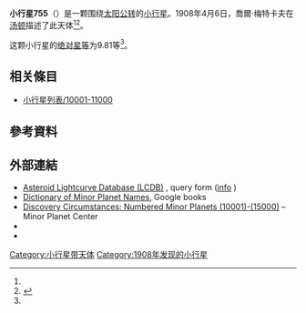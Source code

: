 {{Infobox planet
 | minorplanet     = yes
 | name            = 755 Quintilla
 | background      = #D6D6D6
 | image = 
 | image_size      = 
 | caption         =
 | discovery_ref   =  <ref name="MPC-object" />
 | discoverer      = [[喬爾·梅特卡夫|喬爾·梅特卡夫]]
 | discovery_site  = [[汤顿|汤顿]]
 | discovered      = 1908年4月6日
 | mpc_name        = 755 Quintilla
 | alt_names       = 755 Quintilla
 | pronounced      = 
 | named_after     = <ref name="MPC-object" />
 | mp_category     = [[主帶小行星|主帶小行星]] <ref name="MPC-object" /><ref name="jpldata" />
 | orbit_ref       = <ref name="a">[http://ssd.jpl.nasa.gov/sbdb.cgi?sstr=755 755] {{Wayback|url=http://ssd.jpl.nasa.gov/sbdb.cgi?sstr=755 |date=20200803083700 }}，小行星數據庫瀏覽器（JPL Small-Body Database Browser）－[[美国国家航空航天局|美国国家航空航天局]]喷气推进实验室</ref>
 | epoch           = 2018-03-23.0（[[儒略日|JD]] 2458200.5）
 | uncertainty     = 0
 | observation_arc = 
 | aphelion = {{convert|3.620|AU|km|3|abbr=on|lk=out}}
 | perihelion      = {{convert|2.7436287|AU|km|3|abbr=on}}
 | semimajor       = 3.1816858
 | eccentricity    = 0.1376808
 | period          = 5.68[[儒略年|yr]]
 | mean_anomaly    = 155.47567[[度|°]]
 | mean_motion     = {{Deg2DMS|0.17366720|sup=ms}} / day
 | inclination     = 3.24240
 | asc_node        = 176.70045°
 | arg_peri        = 43.73084
 | mean_diameter   = 
 | rotation        = 
 | albedo          =
 | spectral_type   =
 | abs_magnitude   = 9.81<ref name="jpldata" />
}}
'''小行星755'''（{{lang-en|755 Quintilla}}）是一颗围绕[[太阳|太阳]][[公转|公转]]的[[小行星|小行星]]。1908年4月6日，喬爾·梅特卡夫在[[汤顿|汤顿]]描述了此天体<ref name="a" /><ref>{{cite news|title=小行星列表|url=http://cfa-www.harvard.edu/iau/lists/NumberedMPs.txt|accessdate=2018-10-19|newspaper=哈佛大学|archive-date=2008-05-17|archive-url=https://web.archive.org/web/20080517010638/http://cfa-www.harvard.edu/iau/lists/NumberedMPs.txt|dead-url=no}}</ref>。

这颗小行星的[[绝对星等|绝对星等]]为9.81等<ref name="a" />。

== 相关條目 ==
*[[小行星列表/10001-11000|小行星列表/10001-11000]]

== 參考資料 ==
{{reflist|refs=

<ref name="jpldata">{{cite web
 |type         = 2018-01-26 last obs.
 |title        = JPL Small-Body Database Browser:755 Quintilla-755 Quintilla
 |url          = https://ssd.jpl.nasa.gov/sbdb.cgi?sstr=755
 |publisher    = [[Jet_Propulsion_Laboratory|Jet Propulsion Laboratory]]
 |accessdate   = 28 March 2018
 |archive-date = 2021-01-21
 |archive-url  = https://web.archive.org/web/20210121063239/https://ssd.jpl.nasa.gov/sbdb.cgi?sstr=755
 |dead-url     = no
}}</ref>

<ref name="MPC-object">{{cite web
  |title      = 755 Quintilla
  |work      = Minor Planet Center
  |url      = https://www.minorplanetcenter.net/db_search/show_object?object_id=755
  |accessdate      = 28 March 2018
  |archive-date      = 2016-03-04
  |archive-url      = https://web.archive.org/web/20160304093740/http://minorplanetcenter.net/db_search/show_object?object_id=755
  |dead-url      = no
  }}</ref>

}}

==  外部連結 ==
* [http://www.minorplanet.info/PHP/lcdbsummaryquery.php Asteroid Lightcurve Database (LCDB)] {{Wayback|url=http://www.minorplanet.info/PHP/lcdbsummaryquery.php |date=20171210173955 }}, query form ([http://www.minorplanet.info/lightcurvedatabase.html info] {{Wayback|url=http://www.minorplanet.info/lightcurvedatabase.html |date=20171216050541 }})
* [https://books.google.com/books?id=aeAg1X7afOoC&pg Dictionary of Minor Planet Names], Google books
* [http://www.minorplanetcenter.net/iau/lists/NumberedMPs010001.html Discovery Circumstances: Numbered Minor Planets (10001)-(15000)] {{Wayback|url=http://www.minorplanetcenter.net/iau/lists/NumberedMPs010001.html |date=20180612162317 }} – Minor Planet Center
* {{AstDys|755}}
* {{JPL small body}}

{{Minor Planet Number|[[小行星754|小行星754]]|[[小行星756|小行星756]]}}
{{小天体}}

[[Category:小行星带天体|Category:小行星带天体]]
[[Category:1908年发现的小行星|Category:1908年发现的小行星]]


{{beltasteroid-stub}}